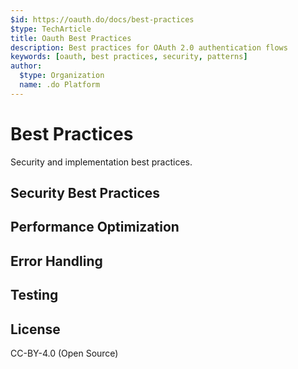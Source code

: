 ```yaml
---
$id: https://oauth.do/docs/best-practices
$type: TechArticle
title: Oauth Best Practices
description: Best practices for OAuth 2.0 authentication flows
keywords: [oauth, best practices, security, patterns]
author:
  $type: Organization
  name: .do Platform
---
```


# Best Practices

Security and implementation best practices.

## Security Best Practices

## Performance Optimization

## Error Handling

## Testing

## License

CC-BY-4.0 (Open Source)

